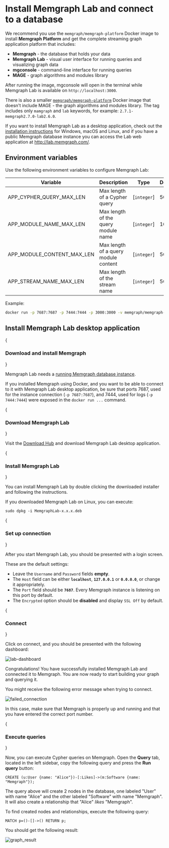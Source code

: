 
# Install Memgraph Lab and connect to a database

We recommend you use the `memgraph/memgraph-platform` Docker image to install
**Memgraph Platform** and get the complete streaming graph application platform
that includes:

- **Memgraph** - the database that holds your data
- **Memgraph Lab** - visual user interface for running queries and visualizing
  graph data
- **mgconsole** - command-line interface for running queries
- **MAGE** - graph algorithms and modules library

After running the image, mgconsole will open in the terminal while Memgraph Lab
is available on `http://localhost:3000`. 

There is also a smaller
[`memgraph/memgraph-platform`](https://hub.docker.com/r/memgraph/memgraph-platform/tags?page=1)
Docker image that doesn't include MAGE - the graph algorithms and modules
library. The tag includes only `mamgraph` and `lab` keywords, for example:
`2.7.1-memgraph2.7.0-lab2.6.0`.

If you want to install Memgraph Lab as a desktop application, check out the
[installation instructions](#install-memgraph-lab-desktop-application) for
Windows, macOS and Linux, and if you have a public Memgraph database instance
you can access the Lab web application at http://lab.memgraph.com/.

## Environment variables

Use the following environment variables to configure Memgraph Lab:

| Variable        | Description    | Type           | Default |
| -------------- | -------------- | -------------- | -------- |
| APP_CYPHER_QUERY_MAX_LEN        | Max length of a Cypher query     | [`integer`]     | 5000 |
| APP_MODULE_NAME_MAX_LEN    | Max length of the query module name       | [`integer`]     | 1000 |
| APP_MODULE_CONTENT_MAX_LEN    | Max length of a query module content | [`integer`]     | 50000 |
| APP_STREAM_NAME_MAX_LEN | Max length of the stream name | [`integer`] | 500 |

Example: 

```bash
docker run -p 7687:7687 -p 7444:7444 -p 3000:3000 -v memgraph/memgraph-platform -e APP_CYPHER_QUERY_MAX_LEN=10000 memgraph/memgraph-platform
```

## Install Memgraph Lab desktop application

<Steps>

{<h3>Download and install Memgraph</h3>} 

Memgraph Lab needs a [running Memgraph database instance](/getting-started).

If you installed Memgraph using Docker, and you want to be able to connect to
it with Memgraph Lab desktop application, be sure that ports 7687, used for
the instance connection (`-p 7687:7687`), and 7444, used for logs (`-p
7444:7444`) were exposed in the `docker run ...` command.

{<h3>Download Memgraph Lab</h3>}

Visit the [Download Hub](https://memgraph.com/download/#memgraph-lab) and
download Memgraph Lab desktop application.

{<h3>Install Memgraph Lab</h3>}

You can install Memgraph Lab by double clicking the downloaded installer and
following the instructions.

If you downloaded Memgraph Lab on Linux, you can execute:

```console
sudo dpkg -i MemgraphLab-x.x.x.deb
```

{<h3>Set up connection</h3>}

After you start Memgraph Lab, you should be presented with a login
screen. 

These are the default settings:

- Leave the `Username` and `Password` fields **empty**.
- The `Host` field can be either **`localhost`**, **`127.0.0.1`** or
   **`0.0.0.0`**, or change it appropriately. 
- The `Port` field should be **`7687`**. Every Memgraph instance is listening
   on this port by default.
- The `Encrypted` option should be **disabled** and display `SSL Off` by
   default.

{<h3>Connect</h3>}

Click on connect, and you should be presented with the following dashboard:

![lab-dashboard](/pages/data-visualization/install-and-connect/lab-dashboard.png)

Congratulations! You have successfully installed Memgraph Lab and connected it
to Memgraph. You are now ready to start building your graph and querying it.

<Callout type="warning">

You might receive the following error message when trying to connect.

![failed_connection](/pages/data-visualization/install-and-connect/failed_connection.png)

In this case, make sure that Memgraph is properly up and running and that you
have entered the correct port number.

</Callout>

{<h3>Execute queries</h3>}

Now, you can execute Cypher queries on Memgraph. Open the **Query** tab, located
in the left sidebar, copy the following query and press the **Run query**
button:

```cypher
CREATE (u:User {name: "Alice"})-[:Likes]->(m:Software {name: "Memgraph"});
```

The query above will create 2 nodes in the database, one labeled "User" with
name "Alice" and the other labeled "Software" with name "Memgraph". It will also
create a relationship that "Alice" _likes_ "Memgraph".

To find created nodes and relationships, execute the following query:

```cypher
MATCH p=()-[]->() RETURN p;
```

You should get the following result:

![graph_result](/pages/data-visualization/install-and-connect/lab-graph.png)

</Steps>